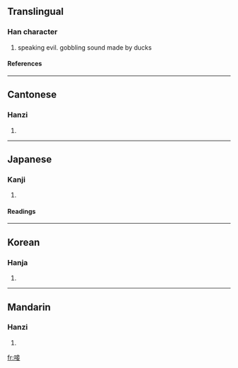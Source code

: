 ==Translingual==
===Han character===
{{Han char|rn=30|rad=口|as=08|sn=11|four=6004<sub>4</sub>|canj=口卜廿女 (RYTV)}}
# speaking evil. gobbling sound made by ducks
====References====
{{Han ref|kx=0194.090|dkj=03780|dj=0414.150|hdz=10645.080|uh=553C|ud=21820|bh=D473|bd=54387}}
----
==Cantonese==
===Hanzi===
{{yue-hanzi|jyut=|y=chip3, jaap3 saap3}}
# {{defn|Cantonese}}
----
==Japanese==
===Kanji===
{{ja-kanji|grade=|rs=口08}}
# {{defn|Japanese}} 
====Readings====
{{ja-readings|on=[[そう]] (sō), [[しょう]] (shō)|kun=[[くらう]] (kurau), [[すする]] (susuru), [[ついばむ]] (tsuibamu), [[ふむ]] (fumu)}}
----
==Korean==
===Hanja===
{{ko-hanja|hangeul=삽|rv=sap|mr=sap}}
# {{defn|Korean}}
----
==Mandarin==
===Hanzi===
{{cmn-hanzi|pin=[[shà]] (sha4)|wg=sha<sup>4</sup>}}
# {{defn|Mandarin}}

[[fr:唼]]